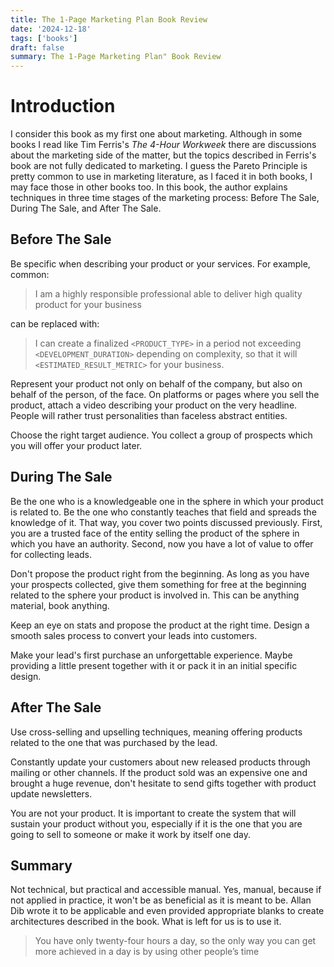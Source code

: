 ```yaml
---
title: The 1-Page Marketing Plan Book Review
date: '2024-12-18'
tags: ['books']
draft: false
summary: The 1-Page Marketing Plan" Book Review
---
```




# Introduction

I consider this book as my first one about marketing. Although in some books I read like Tim Ferris's *The 4-Hour Workweek* there are discussions about the marketing side of the matter, but the topics described in Ferris's book are not fully dedicated to marketing. I guess the Pareto Principle is pretty common to use in marketing literature, as I faced it in both books, I may face those in other books too. In this book, the author explains techniques in three time stages of the marketing process: Before The Sale, During The Sale, and After The Sale.

## Before The Sale

Be specific when describing your product or your services. For example, common:

> I am a highly responsible professional able to deliver high quality product for your business

can be replaced with:

> I can create a finalized `<PRODUCT_TYPE>` in a period not exceeding `<DEVELOPMENT_DURATION>` depending on complexity, so that it will `<ESTIMATED_RESULT_METRIC>` for your business.

Represent your product not only on behalf of the company, but also on behalf of the person, of the face. On platforms or pages where you sell the product, attach a video describing your product on the very headline. People will rather trust personalities than faceless abstract entities.

Choose the right target audience. You collect a group of prospects which you will offer your product later.

## During The Sale

Be the one who is a knowledgeable one in the sphere in which your product is related to. Be the one who constantly teaches that field and spreads the knowledge of it. That way, you cover two points discussed previously. First, you are a trusted face of the entity selling the product of the sphere in which you have an authority. Second, now you have a lot of value to offer for collecting leads.

Don't propose the product right from the beginning. As long as you have your prospects collected, give them something for free at the beginning related to the sphere your product is involved in. This can be anything material, book anything.

Keep an eye on stats and propose the product at the right time. Design a smooth sales process to convert your leads into customers.

Make your lead's first purchase an unforgettable experience. Maybe providing a little present together with it or pack it in an initial specific design.

## After The Sale

Use cross-selling and upselling techniques, meaning offering products related to the one that was purchased by the lead.

Constantly update your customers about new released products through mailing or other channels. If the product sold was an expensive one and brought a huge revenue, don't hesitate to send gifts together with product update newsletters.

You are not your product. It is important to create the system that will sustain your product without you, especially if it is the one that you are going to sell to someone or make it work by itself one day.

## Summary

Not technical, but practical and accessible manual. Yes, manual, because if not applied in practice, it won't be as beneficial as it is meant to be. Allan Dib wrote it to be applicable and even provided appropriate blanks to create architectures described in the book. What is left for us is to use it.

> You have only twenty-four hours a day, so the only way you can get more achieved in a day is by using other people’s time

